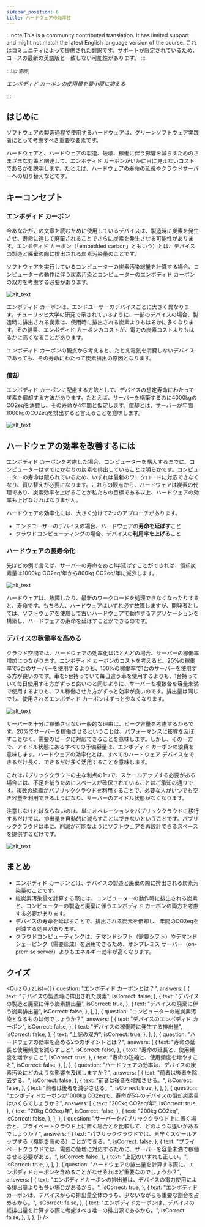 ```yaml
---
sidebar_position: 6
title: ハードウェアの効率性
---
```



:::note
This is a community contributed translation. It has limited support and might not match the latest English language version of the course.
これはコミュニティによって提供された翻訳です。サポートが限定されているため、コースの最新の英語版と一致しない可能性があります。
:::

:::tip 原則

_エンボディド カーボンの使用量を最小限に抑える_

:::

## はじめに

ソフトウェアの製造過程で使用するハードウェアは、グリーンソフトウェア実践者にとって考慮すべき重要な要素です。

ハードウェアと、ハードウェアの製造、破壊、稼働に伴う影響を減らすためのさまざまな対策と関連して、エンボディド カーボンがいかに目に見えないコストであるかを説明します。たとえば、ハードウェアの寿命の延長やクラウドサーバーへの切り替えなどです。

## キーコンセプト

### エンボディド カーボン

今あなたがこの文章を読むために使用しているデバイスは、製造時に炭素を発生させ、寿命に達して廃棄されることでさらに炭素を発生させる可能性があります。エンボディド カーボン（「embedded carbon」ともいう）とは、デバイスの製造と廃棄の際に排出される炭素汚染量のことです。

ソフトウェアを実行しているコンピューターの炭素汚染総量を計算する場合、コンピューターの動作に伴う炭素汚染とコンピューターのエンボディド カーボンの双方を考慮する必要があります。

![alt_text](./images/17_embodioed_carbon_J.png "image_tooltip")

エンボディド カーボンは、エンドユーザーのデバイスごとに大きく異なります。チューリッヒ大学の研究で示されているように、一部のデバイスの場合、製造時に排出される炭素は、使用時に排出される炭素よりもはるかに多くなります。その結果、エンボディド カーボンのコストが、電力の炭素コストよりもはるかに高くなることがあります。

エンボディド カーボンの観点から考えると、たとえ電気を消費しないデバイスであっても、その寿命にわたって炭素排出の原因となります。

### 償却

エンボディド カーボンに配慮する方法として、デバイスの想定寿命にわたって炭素を償却する方法があります。たとえば、サーバーを構築するのに4000kgのCO2eqを消費し、その寿命が4年間と仮定します。償却とは、サーバーが年間1000kgのCO2eqを排出すると言えることを意味します。

![alt_text](./images/18_amortization_J.png "image_tooltip")

## ハードウェアの効率を改善するには

エンボディド カーボンを考慮した場合、コンピューターを購入するまでに、コンピューターはすでにかなりの炭素を排出していることは明らかです。コンピューターの寿命は限られているため、いずれは最新のワークロードに対応できなくなり、買い替えが必要になります。これらの観点から、ハードウェアは炭素の代理であり、炭素効率を上げることが私たちの目標である以上、ハードウェアの効率も上げなければなりません。

ハードウェアの効率化には、大きく分けて2つのアプローチがあります。

- エンドユーザーのデバイスの場合、ハードウェアの**寿命を延ばす**こと
- クラウドコンピューティングの場合、デバイスの**利用率を上げる**こと

### ハードウェアの長寿命化

先ほどの例で言えば、サーバーの寿命をあと1年延ばすことができれば、償却炭素量は1000kg CO2eq/年から800kg CO2eq/年に減少します。

![alt_text](./images/19_lifespan_J.png "image_tooltip")

ハードウェアは、故障したり、最新のワークロードを処理できなくなったりすると、寿命です。もちろん、ハードウェアはいずれ必ず故障しますが、開発者としては、ソフトウェアを使用して古いハードウェアで動作するアプリケーションを構築し、ハードウェアの寿命を延ばすことができるのです。

### デバイスの稼働率を高める

クラウド空間では、ハードウェアの効率化はほとんどの場合、サーバーの稼働率増加につながります。エンボディド カーボンのコストを考えると、20%の稼働率で5台のサーバーを使用するよりも、100%の稼働率で1台のサーバーを使用する方が良いのです。車を5台持っていて毎日違う車を使用するよりも、1台持っていて毎日使用する方がずっと良いのと同じように、サーバーも複数台を容量未満で使用するよりも、フル稼働させた方がずっと効率が良いのです。排出量は同じでも、使用されるエンボディド カーボンはずっと少なくなります。

![alt_text](./images/20_increasing_utilization.png "image_tooltip")

サーバーを十分に稼働させない一般的な理由は、ピーク容量を考慮するからです。20%でサーバーを稼働させるということは、パフォーマンスに影響を及ぼすことなく、需要のピークに対応できることを意味します。しかし、その一方で、アイドル状態にあるすべての予備容量は、エンボディド カーボンの浪費を意味します。ハードウェアの効率化とは、すべてのハードウェア デバイスをできるだけ長く、できるだけ多く活用することを意味します。

これはパブリッククラウドの主な利点の1つで、スケールアップする必要がある場合には、不足を補うためにスペースが確保されていることはご承知の通りです。複数の組織がパブリッククラウドを利用することで、必要な人がいつでも空き容量を利用できるようになり、サーバーのアイドル状態がなくなります。

注意しなければならないのは、単にオペレーションをパブリッククラウドに移行するだけでは、排出量を自動的に減らすことはできないということです。パブリッククラウドは単に、削減が可能なようにソフトウェアを再設計できるスペースを提供するだけです。

![alt_text](./images/21_private_vs_public_cloud_J.png "image_tooltip")

## まとめ

- エンボディド カーボンとは、デバイスの製造と廃棄の際に排出される炭素汚染量のことです。
- 総炭素汚染量を計算する際には、コンピューターの動作時に排出される炭素と、コンピューターの製造と廃棄に伴うエンボディド カーボンの両方を考慮する必要があります。
- デバイスの寿命を延ばすことで、排出される炭素を償却し、年間のCO2eqを削減する効果があります。
- クラウドコンピューティングは、デマンドシフト（需要シフト）やデマンドシェーピング（需要形成）を適用できるため、オンプレミス サーバー（on-premise server）よりもエネルギー効率が高くなります。

## クイズ

<Quiz
  QuizList={[
    {
      question: "エンボディド カーボンとは？",
      answers: [
        {
          text: "デバイスの製造時に排出された炭素",
          isCorrect: false,
        },
        {
          text: "デバイスの製造と廃棄に伴う炭素排出量",
          isCorrect: true,
        },
        {
          text: "デバイスの廃棄に伴う炭素排出量",
          isCorrect: false,
        },
      ],
    },
    {
      question: "コンピューターの総炭素汚染となるものは何でしょうか？",
      answers: [
        {
          text: "デバイスのエンボディド カーボン",
          isCorrect: false,
        },
        {
          text: "デバイスの稼働時に発生する排出量",
          isCorrect: false,
        },
        {
          text: "上記の双方",
          isCorrect: true,
        },
      ],
    },
    {
      question:
        "ハードウェアの効率を高める2つのポイントとは？",
      answers: [
        {
          text: "寿命の延長と使用頻度を減らすこと",
          isCorrect: false,
        },
        {
          text: "寿命の延長と、使用頻度を増やすこと",
          isCorrect: true,
        },
        {
          text: "寿命の短縮と、使用頻度を増やすこと",
          isCorrect: false,
        },
      ],
    },
    {
      question:
        "ハードウェアの効率は、デバイスの炭素汚染にどのような影響を及ぼしますか？",
      answers: [
        {
          text: "前者は後者を除去する。",
          isCorrect: false,
        },
        {
          text: "前者は後者を増加させる。",
          isCorrect: false,
        },
        {
          text: "前者は後者を減少させる。",
          isCorrect: true,
        },
      ],
    },
    {
      question:
        "エンボディドカーボンが1000kg CO2eqで、寿命が5年のデバイスの償却炭素量はいくらでしょうか？",
      answers: [
        {
          text: "200kg CO2eq/年",
          isCorrect: true,
        },
        {
          text: "20kg CO2eq/年",
          isCorrect: false,
        },
        {
          text: "200kg CO2eq",
          isCorrect: false,
        },
      ],
    },
    {
      question:
        "サーバーをパブリッククラウド上に置く場合と、プライベートクラウド上に置く場合とを比較して、どのような違いがあるでしょうか？",
      answers: [
        {
          text: "パブリッククラウドでは、素早くスケールアップする（機能を高める）ことができる。",
          isCorrect: false,
        },
        {
          text: "プライベートクラウドでは、需要の急増に対応するために、サーバーを容量未満で稼働させる必要がある。",
          isCorrect: false,
        },
        {
          text: "上記のいずれも正しい。",
          isCorrect: true,
        },
      ],
    },
    {
      question:
        "ハードウェアの排出量を計算する際に、エンボディドカーボンを含めることがなぜそれほど重要なのでしょうか？",
      answers: [
        {
          text: "エンボディドカーボンの排出量は、デバイスの電力使用による排出量よりも多い場合があるから。",
          isCorrect: true,
        },
        {
          text: "エンボディドカーボンは、デバイスからの排出量全体のうち、少ないながらも重要な割合を占めるから。",
          isCorrect: false,
        },
        {
          text: "エンボディドカーボンは、デバイスの総排出量を計算する際に考慮すべき唯一の排出源であるから。",
          isCorrect: false,
        },
      ],
    },
  ]}
/>
